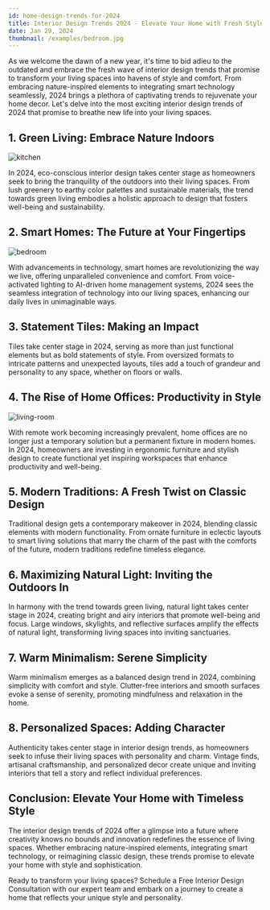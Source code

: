 ```yaml
---
id: home-design-trends-for-2024
title: Interior Design Trends 2024 - Elevate Your Home with Fresh Style
date: Jan 29, 2024
thumbnail: /examples/bedroom.jpg
---
```


As we welcome the dawn of a new year, it's time to bid adieu to the outdated and embrace the fresh wave of interior design trends that promise to transform your living spaces into havens of style and comfort. From embracing nature-inspired elements to integrating smart technology seamlessly, 2024 brings a plethora of captivating trends to rejuvenate your home decor. Let's delve into the most exciting interior design trends of 2024 that promise to breathe new life into your living spaces.

## 1. Green Living: Embrace Nature Indoors

![kitchen](/examples/kitchen.jpg)

In 2024, eco-conscious interior design takes center stage as homeowners seek to bring the tranquility of the outdoors into their living spaces. From lush greenery to earthy color palettes and sustainable materials, the trend towards green living embodies a holistic approach to design that fosters well-being and sustainability.

## 2. Smart Homes: The Future at Your Fingertips

![bedroom](/examples/bedroom.jpg)

With advancements in technology, smart homes are revolutionizing the way we live, offering unparalleled convenience and comfort. From voice-activated lighting to AI-driven home management systems, 2024 sees the seamless integration of technology into our living spaces, enhancing our daily lives in unimaginable ways.

## 3. Statement Tiles: Making an Impact

Tiles take center stage in 2024, serving as more than just functional elements but as bold statements of style. From oversized formats to intricate patterns and unexpected layouts, tiles add a touch of grandeur and personality to any space, whether on floors or walls.

## 4. The Rise of Home Offices: Productivity in Style

![living-room](/examples/living-room.jpg)

With remote work becoming increasingly prevalent, home offices are no longer just a temporary solution but a permanent fixture in modern homes. In 2024, homeowners are investing in ergonomic furniture and stylish design to create functional yet inspiring workspaces that enhance productivity and well-being.

## 5. Modern Traditions: A Fresh Twist on Classic Design

Traditional design gets a contemporary makeover in 2024, blending classic elements with modern functionality. From ornate furniture in eclectic layouts to smart living solutions that marry the charm of the past with the comforts of the future, modern traditions redefine timeless elegance.

## 6. Maximizing Natural Light: Inviting the Outdoors In

In harmony with the trend towards green living, natural light takes center stage in 2024, creating bright and airy interiors that promote well-being and focus. Large windows, skylights, and reflective surfaces amplify the effects of natural light, transforming living spaces into inviting sanctuaries.

## 7. Warm Minimalism: Serene Simplicity

Warm minimalism emerges as a balanced design trend in 2024, combining simplicity with comfort and style. Clutter-free interiors and smooth surfaces evoke a sense of serenity, promoting mindfulness and relaxation in the home.

## 8. Personalized Spaces: Adding Character

Authenticity takes center stage in interior design trends, as homeowners seek to infuse their living spaces with personality and charm. Vintage finds, artisanal craftsmanship, and personalized decor create unique and inviting interiors that tell a story and reflect individual preferences.

## Conclusion: Elevate Your Home with Timeless Style

The interior design trends of 2024 offer a glimpse into a future where creativity knows no bounds and innovation redefines the essence of living spaces. Whether embracing nature-inspired elements, integrating smart technology, or reimagining classic design, these trends promise to elevate your home with style and sophistication.

Ready to transform your living spaces? Schedule a Free Interior Design Consultation with our expert team and embark on a journey to create a home that reflects your unique style and personality.
